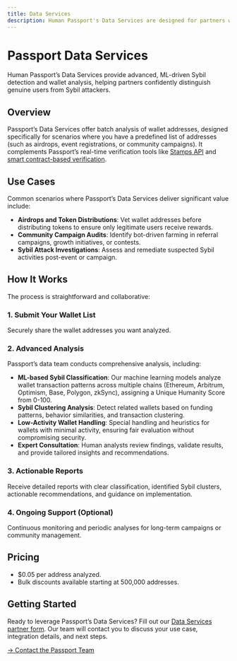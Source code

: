 ```yaml
---
title: Data Services
description: Human Passport's Data Services are designed for partners who have a list of wallet addresses and wish to assess the likelihood that each address represents a unique human.
---
```


# Passport Data Services

Human Passport’s Data Services provide advanced, ML-driven Sybil detection and wallet analysis, helping partners confidently distinguish genuine users from Sybil attackers.

## Overview

Passport’s Data Services offer batch analysis of wallet addresses, designed specifically for scenarios where you have a predefined list of addresses (such as airdrops, event registrations, or community campaigns). It complements Passport’s real-time verification tools like [Stamps API](/building-with-passport/passport-api) and [smart contract-based verification](/building-with-passport/smart-contracts).

## Use Cases

Common scenarios where Passport’s Data Services deliver significant value include:

* **Airdrops and Token Distributions**: Vet wallet addresses before distributing tokens to ensure only legitimate users receive rewards.
* **Community Campaign Audits**: Identify bot-driven farming in referral campaigns, growth initiatives, or contests.
* **Sybil Attack Investigations**: Assess and remediate suspected Sybil activities post-event or campaign.

## How It Works

The process is straightforward and collaborative:

### 1. Submit Your Wallet List

Securely share the wallet addresses you want analyzed.

### 2. Advanced Analysis

Passport’s data team conducts comprehensive analysis, including:

* **ML-based Sybil Classification**: Our machine learning models analyze wallet transaction patterns across multiple chains (Ethereum, Arbitrum, Optimism, Base, Polygon, zkSync), assigning a Unique Humanity Score from 0-100.
* **Sybil Clustering Analysis**: Detect related wallets based on funding patterns, behavior similarities, and transaction clustering.
* **Low-Activity Wallet Handling**: Special handling and heuristics for wallets with minimal activity, ensuring fair evaluation without compromising security.
* **Expert Consultation**: Human analysts review findings, validate results, and provide tailored insights and recommendations.

### 3. Actionable Reports

Receive detailed reports with clear classification, identified Sybil clusters, actionable recommendations, and guidance on implementation.

### 4. Ongoing Support (Optional)

Continuous monitoring and periodic analyses for long-term campaigns or community management.

## Pricing

* \$0.05 per address analyzed.
* Bulk discounts available starting at 500,000 addresses.

## Getting Started

Ready to leverage Passport’s Data Services? Fill out our [Data Services partner form](https://tally.so/r/3X81KL). Our team will contact you to discuss your use case, integration details, and next steps.

[→ Contact the Passport Team](https://tally.so/r/3X81KL)
